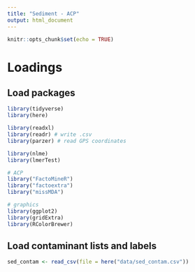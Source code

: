 ```yaml
---
title: "Sediment - ACP"
output: html_document
---
```


```r
knitr::opts_chunk$set(echo = TRUE)
```


# Loadings

## Load packages

```r
library(tidyverse)
library(here)

library(readxl)
library(readr) # write .csv
library(parzer) # read GPS coordinates

library(nlme)
library(lmerTest)

# ACP
library("FactoMineR")
library("factoextra")
library("missMDA")

# graphics
library(ggplot2)
library(gridExtra)
library(RColorBrewer)
```

## Load contaminant lists and labels
```r
sed_contam <- read_csv(file = here("data/sed_contam.csv"))
```

